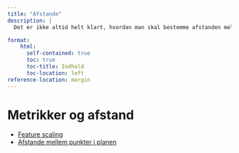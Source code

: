 ```yaml
---
title: "Afstande"
description: | 
  Det er ikke altid helt klart, hvordan man skal bestemme afstanden mellem to datapunkter, hvis koordinaterne i hvert datapunkter beskriver vidt forskellige ting. Vi vil her se nærmere på, hvilke problemer, der kan opstå, hvis man ikke tænker sig om -- og hvad man kan gøre for at løse dem.

format:
    html: 
      self-contained: true
      toc: true
      toc-title: Indhold
      toc-location: left
reference-location: margin
---
```



# Metrikker og afstand

<!-- - [Afstande](afstand.qmd) -->
- [Feature scaling](feature_scaling.qmd)
<!-- - [Afstande mellem DNA](AfstandeMellemDNA.qmd) -->
- [Afstande mellem punkter i planen](AfstandeMellemPunkteriPlanen.qmd)
<!-- - [Afstande mellem Strenge](AfstandeMellemStrenge.qmd) -->
<!-- - [Metrik - Det abstrakte afstandsbegreb](MetrikDetAbstrakteAfstandsBegreb.qmd) -->


